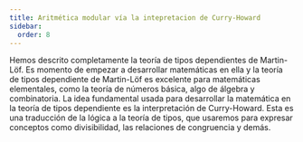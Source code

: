 ```yaml
---
title: Aritmética modular vía la intepretacion de Curry-Howard
sidebar:
  order: 8
---
```


Hemos descrito completamente la teoría de tipos dependientes de Martin-Löf. Es momento de 
empezar a desarrollar matemáticas en ella y la teoría de tipos dependiente de Martin-Löf 
es excelente para matemáticas elementales, como la teoría de números básica, algo de 
álgebra y combinatoria. La idea fundamental usada para desarrollar la matemática en la 
teoría de tipos dependiente es la interpretación de Curry-Howard. Esta es una traducción 
de la lógica a la teoría de tipos, que usaremos para expresar conceptos como divisibilidad,
las relaciones de congruencia y demás.

